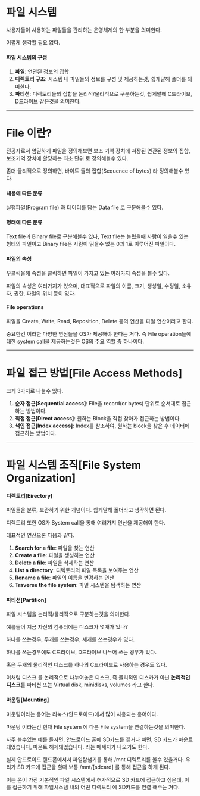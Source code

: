 # 파일 시스템
사용자들이 사용하는 파일들을 관리하는 운영체제의 한 부분을 의미한다.

어렵게 생각할 필요 없다.

#### 파일 시스템의 구성
1. **파일**: 연관된 정보의 집합
2. **디렉토리 구조**: 시스템 내 파일들의 정보를 구성 및 제공하는것, 쉽게말해 폴더를 의미한다.
3. **파티션**: 디렉토리들의 집합을 논리적/물리적으로 구분하는것, 쉽게말해 C드라이브, D드라이브 같은것을 의미한다.

***

# File 이란?
전공자로서 엄밀하게 파일을 정의해보면 보조 기억 장치에 저장된 연관된 정보의 집합, 보조기억 장치에 할당하는 최소 단위 로 정의해볼수 있다.

좀더 물리적으로 정의하면, 바이트 들의 집합(Sequence of bytes) 라 정의해볼수 있다.

#### 내용에 따른 분류
실행파일(Program file) 과 데이터를 담는 Data file 로 구분해볼수 있다.


#### 형태에 따른 분류
Text file과 Binary file로 구분해볼수 있다, Text file는 눌렀을때 사람이 읽을수 있는 형태의 파일이고 Binary file은 사람이 읽을수 없는 0과 1로 이루어진 파일이다.



#### 파일의 속성
우클릭을해 속성을 클릭하면 파일이 가지고 있는 여러가지 속성을 볼수 있다.

파일의 속성은 여러가지가 있으며, 대표적으로 파일의 이름, 크기, 생성일, 수정일, 소유자, 권한, 파일의 위치 등이 있다.


#### File operations
파일을 Create, Write, Read, Reposition, Delete 등의 연산을 파일 연산이라고 한다.

중요한건 이러한 다양한 연산들을 OS가 제공해야 한다는 거다. 즉 File operation들에 대한 system call을 제공하는것은 OS의 주요 역할 중 하나이다.


***

# 파일 접근 방법[File Access Methods]
크게 3가지로 나눌수 있다.

1. **순자 접근[Sequential access]**: File을 record(or bytes) 단위로 순서대로 접근 하는 방법이다.
2. **직접 접근[Direct access]**: 원하는 Block을 직접 찾아가 접근하는 방법이다.
3. **색인 접근[Index access]**: Index를 참조하여, 원하는 block을 찾은 후 데이터에 접근하는 방법이다.

***

# 파일 시스템 조직[File System Organization]
#### 디렉토리[Eirectory]
파일들을 분류, 보관하기 위한 개념이다. 쉽게말해 폴더라고 생각하면 된다.

디렉토리 또한 OS가 System call을 통해 여러가지 연산을 제공해야 한다.

대표적인 연산으론 다음과 같다.

1. **Search for a file**: 파일을 찾는 연산
2. **Create a file**: 파일을 생성하는 연산
3. **Delete a file**: 파일을 삭제하는 연산
4. **List a directory**: 디렉토리의 파일 목록을 보여주는 연산
5. **Rename a file**: 파일의 이름을 변경하는 연산
6. **Traverse the file system**: 파일 시스템을 탐색하는 연산

#### 파티션[Partition]
파일 시스템을 논리적/물리적으로 구분하는것을 의미한다.

예를들어 지금 자신의 컴퓨터에는 디스크가 몇개가 있나?

하나를 쓰는경우, 두개를 쓰는경우, 세개를 쓰는경우가 있다.

하나를 쓰는경우에도 C드라이브, D드라이브 나누어 쓰는 경우가 있다.

혹은 두개의 물리적인 디스크를 하나의 C드라이브로 사용하는 경우도 있다.

이처럼 디스크 를 논리적으로 나누어놓은 디스크, 즉 물리적인 디스카가 아닌 **논리적인 디스크**를 파티션 또는 Virtual disk, minidisks, volumes 라고 한다.

#### 마운팅[Mounting]
마운팅이라는 용어는 리눅스(안드로이드)에서 많이 사용되는 용어이다.

마운팅 이라는건 현재 File system 에 다른 File system을 연결하는것을 의미한다.

자주 볼수있는 예를 들자면, 안드로이드 폰에 SD카드를 꽂거나 빼면, SD 카드가 마운트 돼었습니다, 마운트 해제돼었습니다. 라는 메세지가 나오기도 한다.



실제 안드로이드 핸드폰에서서 파일탐샘기를 통해 /mnt 디렉토리를 볼수 있을거다. 우리가 SD 카드에 접근을 할때 보통 /mnt/[sdcard] 를 통해 접근을 하게 된다.

이는 폰이 가진 기본적인 파일 시스템에서 추가적으로 SD 카드에 접근하고 싶은데, 이를 접근하기 위해 파일시스템 내의 어떤 디렉토리 에 SD카드를 연결 해주는 거다.
